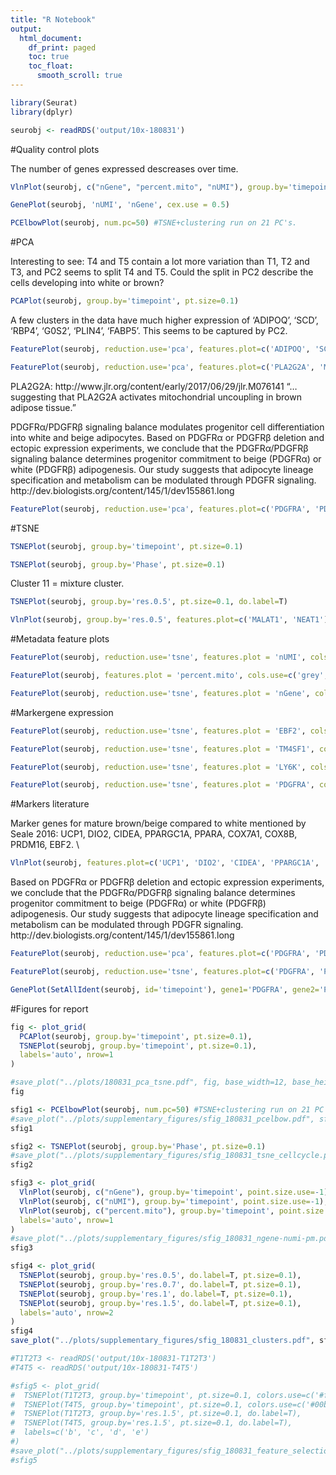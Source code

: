 ```yaml
---
title: "R Notebook"
output:
  html_document:
    df_print: paged
    toc: true
    toc_float: 
      smooth_scroll: true
---
```



```r
library(Seurat)
library(dplyr)

seurobj <- readRDS('output/10x-180831')
```

#Quality control plots

The number of genes expressed descreases over time.

```r
VlnPlot(seurobj, c("nGene", "percent.mito", "nUMI"), group.by='timepoint', nCol = 1, point.size.use=-1, size.x.use = 10)
```

```r
GenePlot(seurobj, 'nUMI', 'nGene', cex.use = 0.5)
```

```r
PCElbowPlot(seurobj, num.pc=50) #TSNE+clustering run on 21 PC's.
```

#PCA

Interesting to see: T4 and T5 contain a lot more variation than T1, T2 and T3, and PC2 seems to split T4 and T5. Could the split in PC2 describe the cells developing into white or brown? 

```r
PCAPlot(seurobj, group.by='timepoint', pt.size=0.1)
```

A few clusters in the data have much higher expression of 'ADIPOQ', 'SCD', 'RBP4', 'G0S2', 'PLIN4', 'FABP5'. This seems to be captured by PC2. 

```r
FeaturePlot(seurobj, reduction.use='pca', features.plot=c('ADIPOQ', 'SCD', 'RBP4', 'G0S2', 'PLIN4', 'FABP5'), pt.size=1, cols.use=c('gray', 'blue'), no.legend=F, nCol=2)
```



```r
FeaturePlot(seurobj, reduction.use='pca', features.plot=c('PLA2G2A', 'MT1X', 'APOD', 'DPT', 'PTGDS', 'IGF2'), pt.size=1, cols.use=c('gray', 'blue'), no.legend=F, nCol=2)
```

PLA2G2A: http://www.jlr.org/content/early/2017/06/29/jlr.M076141 
"...suggesting that PLA2G2A activates mitochondrial uncoupling in brown adipose tissue."


PDGFRα/PDGFRβ signaling balance modulates progenitor cell differentiation into white and beige adipocytes. Based on PDGFRα or PDGFRβ deletion and ectopic expression experiments, we conclude that the PDGFRα/PDGFRβ signaling balance determines progenitor commitment to beige (PDGFRα) or white (PDGFRβ) adipogenesis. Our study suggests that adipocyte lineage specification and metabolism can be modulated through PDGFR signaling. http://dev.biologists.org/content/145/1/dev155861.long 

```r
FeaturePlot(seurobj, reduction.use='pca', features.plot=c('PDGFRA', 'PDGFRB'), pt.size=1, cols.use=c('gray', 'blue'), no.legend=F, nCol=2)
```

#TSNE

```r
TSNEPlot(seurobj, group.by='timepoint', pt.size=0.1)
```


```r
TSNEPlot(seurobj, group.by='Phase', pt.size=0.1)
```

Cluster 11 = mixture cluster.

```r
TSNEPlot(seurobj, group.by='res.0.5', pt.size=0.1, do.label=T)
```

```r
VlnPlot(seurobj, group.by='res.0.5', features.plot=c('MALAT1', 'NEAT1'), point.size.use=-1)
```

#Metadata feature plots

```r
FeaturePlot(seurobj, reduction.use='tsne', features.plot = 'nUMI', cols.use=c('grey', 'blue'), no.legend=F)
```

```r
FeaturePlot(seurobj, features.plot = 'percent.mito', cols.use=c('grey', 'blue'), no.legend = F)
```

```r
FeaturePlot(seurobj, reduction.use='tsne', features.plot = 'nGene', cols.use=c('grey', 'blue'), no.legend = F)
```

#Markergene expression

```r
FeaturePlot(seurobj, reduction.use='tsne', features.plot = 'EBF2', cols.use=c('grey', 'blue'), no.legend = F)
```

```r
FeaturePlot(seurobj, reduction.use='tsne', features.plot = 'TM4SF1', cols.use=c('grey', 'blue'), no.legend = F)
```

```r
FeaturePlot(seurobj, reduction.use='tsne', features.plot = 'LY6K', cols.use=c('grey', 'blue'), no.legend = F)
```

```r
FeaturePlot(seurobj, reduction.use='tsne', features.plot = 'PDGFRA', cols.use=c('grey', 'blue'), no.legend = F)
```


#Markers literature

Marker genes for mature brown/beige compared to white mentioned by Seale 2016: UCP1, DIO2, CIDEA, PPARGC1A, PPARA, COX7A1, COX8B, PRDM16, EBF2. \\

```r
VlnPlot(seurobj, features.plot=c('UCP1', 'DIO2', 'CIDEA', 'PPARGC1A', 'PPARA', 'COX7A1', 'PRDM16', 'EBF2'), group.by='timepoint', point.size.use = -1, nCol=2)
```


Based on PDGFRα or PDGFRβ deletion and ectopic expression experiments, we conclude that the PDGFRα/PDGFRβ signaling balance determines progenitor commitment to beige (PDGFRα) or white (PDGFRβ) adipogenesis. Our study suggests that adipocyte lineage specification and metabolism can be modulated through PDGFR signaling. http://dev.biologists.org/content/145/1/dev155861.long 

```r
FeaturePlot(seurobj, reduction.use='pca', features.plot=c('PDGFRA', 'PDGFRB'), pt.size=1, cols.use=c('gray', 'blue'), no.legend=F, nCol=2)
```

```r
FeaturePlot(seurobj, reduction.use='tsne', features.plot=c('PDGFRA', 'PDGFRB'), pt.size=1, cols.use=c('gray', 'blue'), no.legend=F, nCol=2)
```

```r
GenePlot(SetAllIdent(seurobj, id='timepoint'), gene1='PDGFRA', gene2='PDGFRB', cex.use=0.5)
```

#Figures for report

```r
fig <- plot_grid(
  PCAPlot(seurobj, group.by='timepoint', pt.size=0.1),
  TSNEPlot(seurobj, group.by='timepoint', pt.size=0.1),
  labels='auto', nrow=1
)

#save_plot("../plots/180831_pca_tsne.pdf", fig, base_width=12, base_height=5)
fig
```

```r
sfig1 <- PCElbowPlot(seurobj, num.pc=50) #TSNE+clustering run on 21 PC's.
#save_plot("../plots/supplementary_figures/sfig_180831_pcelbow.pdf", sfig1, base_width=6, base_height=4)
sfig1

```

```r
sfig2 <- TSNEPlot(seurobj, group.by='Phase', pt.size=0.1)
#save_plot("../plots/supplementary_figures/sfig_180831_tsne_cellcycle.pdf", sfig2, base_width=6, base_height=4.5)
sfig2
```

```r
sfig3 <- plot_grid(
  VlnPlot(seurobj, c("nGene"), group.by='timepoint', point.size.use=-1),
  VlnPlot(seurobj, c("nUMI"), group.by='timepoint', point.size.use=-1),
  VlnPlot(seurobj, c("percent.mito"), group.by='timepoint', point.size.use=-1),
  labels='auto', nrow=1
)
#save_plot("../plots/supplementary_figures/sfig_180831_ngene-numi-pm.pdf", sfig3, base_width=12, base_height=3)
sfig3
```

```r
sfig4 <- plot_grid(
  TSNEPlot(seurobj, group.by='res.0.5', do.label=T, pt.size=0.1),
  TSNEPlot(seurobj, group.by='res.0.7', do.label=T, pt.size=0.1),
  TSNEPlot(seurobj, group.by='res.1', do.label=T, pt.size=0.1),
  TSNEPlot(seurobj, group.by='res.1.5', do.label=T, pt.size=0.1),
  labels='auto', nrow=2
)
sfig4
save_plot("../plots/supplementary_figures/sfig_180831_clusters.pdf", sfig4, base_width=12, base_height=9)
```

```r
#T1T2T3 <- readRDS('output/10x-180831-T1T2T3')
#T4T5 <- readRDS('output/10x-180831-T4T5')
```

```r
#sfig5 <- plot_grid(
#  TSNEPlot(T1T2T3, group.by='timepoint', pt.size=0.1, colors.use=c('#f8766d', '#a3a500', #'#00bf7d')),
#  TSNEPlot(T4T5, group.by='timepoint', pt.size=0.1, colors.use=c('#00b0f6', '#e76bf3')),
#  TSNEPlot(T1T2T3, group.by='res.1.5', pt.size=0.1, do.label=T),
#  TSNEPlot(T4T5, group.by='res.1.5', pt.size=0.1, do.label=T),
#  labels=c('b', 'c', 'd', 'e')
#)
#save_plot("../plots/supplementary_figures/sfig_180831_feature_selection.pdf", sfig5, base_width=12, base_height=9)
#sfig5
```

